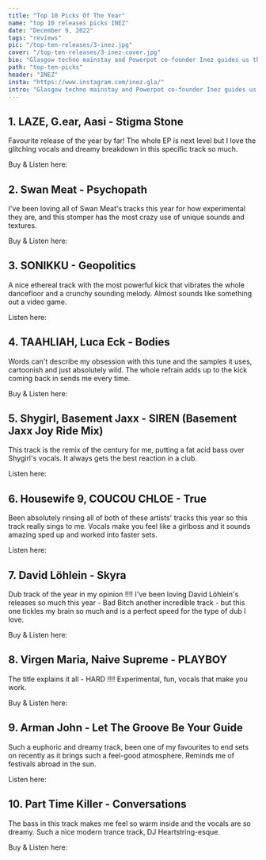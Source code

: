 ---
title: "Top 10 Picks Of The Year"
name: "top 10 releases picks INEZ"
date: "December 9, 2022"
tags: "reviews"
pic: "/top-ten-releases/3-inez.jpg"
cover: "/top-ten-releases/3-inez-cover.jpg"
bio: "Glasgow techno mainstay and Powerpot co-founder Inez guides us through her 10 favourite club trax of the year!"
path: "top-ten-picks"
header: "INEZ"
insta: "https://www.instagram.com/inez.gla/"
intro: "Glasgow techno mainstay and Powerpot co-founder Inez guides us through her 10 favourite club trax of the year!"
---

## 1. LAZE, G.ear, Aasi - Stigma Stone

<div className="row display-flex align-items-center">
<div className="col clubGuide">
<Picture src="/top-ten-releases/inez/1.jpg" alt="LAZE, G.ear, Aasi - Stigma Stone" size={1200} />
</div>
<div className="col clubGuide">

Favourite release of the year by far! The whole EP is next level but I love the glitching vocals and dreamy breakdown in this specific track so much.

Buy & Listen here: <HoverLink url="raiserecords.bandcamp.com/album/laze-lost-treasures-ep" name="Bandcamp" external />

</div>
</div>

## 2. Swan Meat - Psychopath

<div className="row display-flex align-items-center">
<div className="col clubGuide">
<Picture src="/top-ten-releases/inez/2.jpg" alt="Swan Meat - Psychopath cover art" size={1200} />
</div>
<div className="col clubGuide">

I've been loving all of Swan Meat's tracks this year for how experimental they are, and this stomper has the most crazy use of unique sounds and textures.

Buy & Listen here: <HoverLink url="sswanmeat.bandcamp.com/track/psychop-th" name="Bandcamp" external />

</div>
</div>

## 3. SONIKKU - Geopolitics

<div className="row display-flex align-items-center">
<div className="col clubGuide">
<Picture src="/top-ten-releases/inez/3.jpg" alt="SONIKKU - Geopolitics cover" size={1200} />
</div>
<div className="col clubGuide">

A nice ethereal track with the most powerful kick that vibrates the whole dancefloor and a crunchy sounding melody. Almost sounds like something out a video game.

Listen here: <HoverLink url="open.spotify.com/track/0q69KffAkWv5GtyAauTU8V" name="Spotify" external />

</div>
</div>

## 4. TAAHLIAH, Luca Eck - Bodies

<div className="row display-flex align-items-center">
<div className="col clubGuide">
<Picture src="/top-ten-releases/inez/4.jpg" alt="TAAHLIAH, Luca Eck - Bodies" size={1200} />
</div>
<div className="col clubGuide">

Words can't describe my obsession with this tune and the samples it uses, cartoonish and just absolutely wild. The whole refrain adds up to the kick coming back in sends me every time.

Buy & Listen here: <HoverLink url="taahliah.bandcamp.com/track/bodies-ft-luca-eck" name="Bandcamp" external />

</div>
</div>

## 5. Shygirl, Basement Jaxx - SIREN (Basement Jaxx Joy Ride Mix)

<div className="row display-flex align-items-center">
<div className="col clubGuide">
<Picture src="/top-ten-releases/inez/5.jpg" alt="Shygirl, Basement Jaxx - SIREN (Basement Jaxx Joy Ride Mix)" size={1200} />
</div>
<div className="col clubGuide">

This track is the remix of the century for me, putting a fat acid bass over Shygirl's vocals. It always gets the best reaction in a club.

Listen here: <HoverLink url="open.spotify.com/track/0RZGWvIerV6arFywj8HQsQ" name="Spotify" external />

</div>
</div>

## 6. Housewife 9, COUCOU CHLOE - True

<div className="row display-flex align-items-center">
<div className="col clubGuide">
<Picture src="/top-ten-releases/inez/6.jpg" alt="Housewife 9, COUCOU CHLOE - True" size={1200} />
</div>
<div className="col clubGuide">

Been absolutely rinsing all of both of these artists' tracks this year so this track really sings to me. Vocals make you feel like a girlboss and it sounds amazing sped up and worked into faster sets.

Listen here: <HoverLink url="open.spotify.com/track/6NkO3dOD2xnUfTGePh6kKd" name="Spotify" external />

</div>
</div>

## 7. David Löhlein - Skyra

<div className="row display-flex align-items-center">
<div className="col clubGuide">
<Picture src="/top-ten-releases/inez/7.jpg" alt="David Löhlein - Skyra" size={1200} />
</div>
<div className="col clubGuide">

Dub track of the year in my opinion !!!! I've been loving David Löhlein's releases so much this year - Bad Bitch another incredible track - but this one tickles my brain so much and is a perfect speed for the type of dub I love.

Buy & Listen here: <HoverLink url="lehmannmusik.bandcamp.com/album/barracuda-ep" name="Bandcamp" external />

</div>
</div>

## 8. Virgen Maria, Naive Supreme - PLAYBOY

<div className="row display-flex align-items-center">
<div className="col clubGuide">
<Picture src="/top-ten-releases/inez/8.jpg" alt="Virgen Maria, Naive Supreme - PLAYBOY" size={1200} />
</div>
<div className="col clubGuide">

The title explains it all - HARD !!!! Experimental, fun, vocals that make you work.

Buy & Listen here: <HoverLink url="naivesupreme.bandcamp.com/album/playboy" name="Bandcamp" external />

</div>
</div>

## 9. Arman John - Let The Groove Be Your Guide

<div className="row display-flex align-items-center">
<div className="col clubGuide">
<Picture src="/top-ten-releases/inez/9.jpg" alt="Arman John - Let The Groove Be Your Guide" size={1200} />
</div>
<div className="col clubGuide">

Such a euphoric and dreamy track, been one of my favourites to end sets on recently as it brings such a feel-good atmosphere. Reminds me of festivals abroad in the sun.

Listen here: <HoverLink url="open.spotify.com/track/1A1tYxcRB5x6lj9xRDiFna" name="Spotify" external />

</div>
</div>

## 10. Part Time Killer - Conversations

<div className="row display-flex align-items-center">
<div className="col clubGuide">
<Picture src="/top-ten-releases/inez/10.jpg" alt="Part Time Killer - Conversations" size={1200} />
</div>
<div className="col clubGuide">

The bass in this track makes me feel so warm inside and the vocals are so dreamy. Such a nice modern trance track, DJ Heartstring-esque.

Buy & Listen here: <HoverLink url="wearevalor.bandcamp.com/album/valor-002" name="Bandcamp" external />

</div>
</div>
